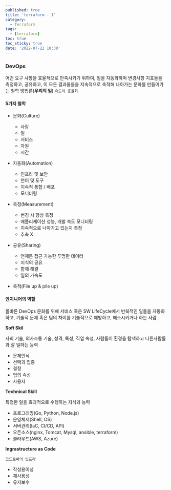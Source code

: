 ```yaml
---
published: true
title: 'terraform - 1'
category:
  - Terraform
tags:
  - [terraform]
toc: true
toc_sticky: true
date: '2022-07-22 10:30'
---
```


### DevOps

어떤 요구 사항을 효율적으로 만족시키기 위하여, 일을 자동화하며 변경사항 지표들을 측정하고, 공유하고, 이 모든 결과물들을 지속적으로 축적해 나아가는 문화를 만들어가는 철학 방법론(**우리의 일**) `속도와 효율화`

#### 5가지 철학

- 문화(Culture)
  - 사람
  - 일
  - 서비스
  - 자원
  - 시간
- 자동화(Automation)
  - 인프라 및 보안
  - 언어 및 도구
  - 지속적 통합 / 배포
  - 모니터링
- 측정(Measurement)
  - 변경 시 항상 측정
  - 애플리케이션 성능, 개발 속도 모니터링
  - 지속적으로 나아가고 있는지 측정
  - 추측 X
- 공유(Sharing)

  - 언제든 접근 가능한 투명한 데이터
  - 지식의 공유
  - 함께 해결
  - 일의 가속도

- 축적(File up & pile up)

#### 엔지니어의 역할

올바른 DevOps 문화를 위해 서비스 혹은 SW LifeCycle에서 반복적인 일들을 자동화 하고, 기술적 문제 혹은 팀의 차이를 기술적으로 예방하고, 해소시키거나 하는 사람

**Soft Skil**

사회 기술, 의사소통 기술, 성격, 특성, 직업 속성, 사람들이 환경을 탐색하고 다른사람들과 잘 일하는 능력

- 문제인식
- 선택과 집중
- 결정
- 업의 속성
- 사용자

**Technical Skill**

특정한 일을 효과적으로 수행하는 지식과 능력

- 프로그래밍(Go, Python, Node.js)
- 운영체제(Shell, OS)
- 서버관리(IaC, CI/CD, API)
- 오픈소스(nginx, Tomcat, Mysql, ansible, terraform)
- 클라우드(AWS, Azure)

**Ingrastructure as Code**

`코드로써의 인프라`

- 작성용이성
- 재사용성
- 유지보수
